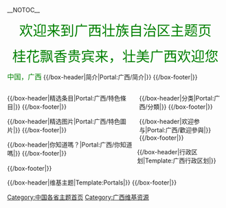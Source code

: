 __NOTOC__
<small>{{廣西主題工作列}}</small>
<small>{{模板:中華人民共和國地理主題瀏覽條}}</small>

<center><font face="黑体" color="#008000" size="6">欢迎来到广西壮族自治区主题页</font></center>
<center><font face="黑体" color="#008000" size="6">桂花飘香贵宾来，壮美广西欢迎您</font></center>
<font face="黑体" color="#008000" size="3">中国，广西</font>
{{/box-header|简介|Portal:广西/简介|}}
{{Portal:廣西/简介}}
{{/box-footer|}}

<div style="float:left; width:60%;"> <!-- This width add to the the margin below to equal 100%-->
{{/box-header|精选条目|Portal:广西/特色條目|}}
{{Portal:广西/特色條目}}
{{/box-footer|}}

{{/box-header|精选图片|Portal:广西/特色圖片|}}
{{Portal:广西/特色圖片}}
{{/box-footer|}}

{{/box-header|你知道嗎？|Portal:广西/你知道嗎|}}
{{Portal:广西/你知道嗎}}
{{/box-footer|}}
</div>

<div style="float:right; width:39%"> <!-- This margin should be right of the above -->
{{/box-header|分类|Portal:广西/分類|}}
{{Portal:广西/分類}}
{{/box-footer|}}

{{/box-header|欢迎参与|Portal:广西/歡迎參與|}}
{{Portal:广西/歡迎參與}}
{{/box-footer|}}
</div>

{{/box-header|行政区划|Template:广西行政区划|}}
{{广西行政区划
|titlestyle = background:#97BF87
|groupstyle = background:#eaefdd
|abovestyle = background:#eaefdd
|belowstyle = background:#eaefdd
|state=expanded
}}
{{/box-footer|}}

{{/box-header|维基主题|Template:Portals|}}
{{Portals}}
{{/box-footer|}}

[[Category:中国各省主题首页|Category:中国各省主题首页]]
[[Category:广西维基资源|Category:广西维基资源]]